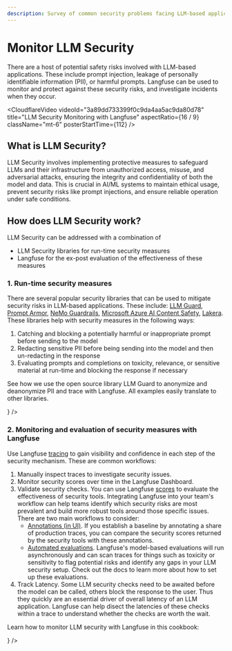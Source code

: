 ```yaml
---
description: Survey of common security problems facing LLM-based applications and how to use Langfuse to trace, prevent, and evaluate LLM safety risks.
---
```


# Monitor LLM Security

There are a host of potential safety risks involved with LLM-based applications. These include prompt injection, leakage of personally identifiable information (PII), or harmful prompts. Langfuse can be used to monitor and protect against these security risks, and investigate incidents when they occur.

<CloudflareVideo
  videoId="3a89dd733399f0c9da4aa5ac9da80d78"
  title="LLM Security Monitoring with Langfuse"
  aspectRatio={16 / 9}
  className="mt-6"
  posterStartTime={112}
/>

## What is LLM Security?

LLM Security involves implementing protective measures to safeguard LLMs and their infrastructure from unauthorized access, misuse, and adversarial attacks, ensuring the integrity and confidentiality of both the model and data. This is crucial in AI/ML systems to maintain ethical usage, prevent security risks like prompt injections, and ensure reliable operation under safe conditions.

## How does LLM Security work?

<Callout type="info">

LLM Security can be addressed with a combination of

- LLM Security libraries for run-time security measures
- Langfuse for the ex-post evaluation of the effectiveness of these measures

</Callout>

### 1. Run-time security measures

There are several popular security libraries that can be used to mitigate security risks in LLM-based applications. These include: [LLM Guard](https://llm-guard.com), [Prompt Armor](https://promptarmor.com), [NeMo Guardrails](https://github.com/NVIDIA/NeMo-Guardrails), [Microsoft Azure AI Content Safety](https://azure.microsoft.com/en-us/products/ai-services/ai-content-safety), [Lakera](https://www.lakera.ai). These libraries help with security measures in the following ways:

1. Catching and blocking a potentially harmful or inappropriate prompt before sending to the model
2. Redacting sensitive PII before being sending into the model and then un-redacting in the response
3. Evaluating prompts and completions on toxicity, relevance, or sensitive material at run-time and blocking the response if necessary

See how we use the open source library LLM Guard to anonymize and deanonymize PII and trace with Langfuse. All examples easily translate to other libraries.


<Cards num={4}>
  <Card
    title="Getting Started"
    href="/docs/security/getting-started"
    icon={<FileCode />}
  />
</Cards>

### 2. Monitoring and evaluation of security measures with Langfuse

Use Langfuse [tracing](/docs/tracing) to gain visibility and confidence in each step of the security mechanism. These are common workflows:

1. Manually inspect traces to investigate security issues.
2. Monitor security scores over time in the Langfuse Dashboard.
3. Validate security checks. You can use Langfuse [scores](/docs/scores) to evaluate the effectiveness of security tools. Integrating Langfuse into your team's workflow can help teams identify which security risks are most prevalent and build more robust tools around those specific issues. There are two main workflows to consider:
   - [Annotations (in UI)](/docs/scores/annotation). If you establish a baseline by annotating a share of production traces, you can compare the security scores returned by the security tools with these annotations.
   - [Automated evaluations](/docs/scores/model-based-evals). Langfuse's model-based evaluations will run asynchronously and can scan traces for things such as toxicity or sensitivity to flag potential risks and identify any gaps in your LLM security setup. Check out the docs to learn more about how to set up these evaluations.
4. Track Latency. Some LLM security checks need to be awaited before the model can be called, others block the response to the user. Thus they quickly are an essential driver of overall latency of an LLM application. Langfuse can help disect the latencies of these checks within a trace to understand whether the checks are worth the wait.

Learn how to monitor LLM security with Langfuse in this cookbook:

<Cards num={3}>
  <Card
    title="Example: Monitoring LLM Security"
    href="/docs/security/getting-started"
    icon={<FileCode />}
  />
</Cards>